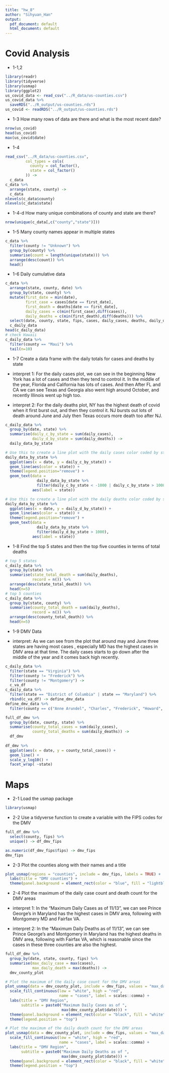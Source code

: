 ```yaml
---
title: "hw_8"
author: "Sihyuan_Han"
output:
  pdf_document: default
  html_document: default
---
```


# Covid Analysis

* 1-1,2 
```r
library(readr)
library(tidyverse)
library(usmap)
library(ggplot2)
us_covid_data <- read_csv("../R_data/us-counties.csv")
us_covid_data %>% 
  saveRDS("../R_output/us-counties.rds")
us_covid <- readRDS("../R_output/us-counties.rds")
```

* 1-3 How many rows of data are there and what is the most recent date?
```r
nrow(us_covid)
head(us_covid)
max(us_covid$date)
```

* 1-4
```r
read_csv("../R_data/us-counties.csv",
         col_types = cols(
           county = col_factor(),
           state = col_factor()
         )) ->
  c_data
c_data %>% 
  arrange(state, county) ->
  c_data
nlevels(c_data$county)
nlevels(c_data$state)
```

* 1-4-d How many unique combinations of county and state are there?
```r
nrow(unique(c_data[,c("county","state")]))
```

* 1-5 Many county names appear in multiple states
```r
c_data %>% 
  filter(county != "Unknown") %>% 
  group_by(county) %>% 
  summarise(count = length(unique(state))) %>% 
  arrange(desc(count)) %>% 
  head()
```

* 1-6 Daily cumulative data
```r
c_data %>% 
  arrange(state, county, date) %>% 
  group_by(state, county) %>% 
  mutate(first_date = min(date),
         first_case = cases[date == first_date],
         first_death = deaths[date == first_date],
         daily_cases = c(min(first_case),diff(cases)),
         daily_deaths = c(min(first_death),diff(deaths))) %>% 
  select(date, county, state, fips, cases, daily_cases, deaths, daily_deaths) ->
  c_daily_data
head(c_daily_data)
# check Hawaii
c_daily_data %>% 
  filter(county == "Maui") %>% 
  tail(n=10)
```

* 1-7 Create a data frame with the daily totals for cases and deaths by state

+ interpret 1: For the daily cases plot, we can see in the beginning New York has a lot of cases and then they tend to control it. In the middle of the year, Florida and California has lots of cases. And then After FL and CA we can see Texas and Georgia also went high around October, and recently Illinois went up high too. 

+ interpret 2: For the daily deaths plot, NY has the highest death of covid when it first burst out, and then they control it. NJ bursts out lots of death around June and July then Texas occurs more death too after NJ. 
```r
c_daily_data %>% 
  group_by(date, state) %>% 
  summarise(daily_c_by_state = sum(daily_cases),
            daily_d_by_state = sum(daily_deaths)) ->
  daily_data_by_state

# Use this to create a line plot with the daily cases color coded by state
daily_data_by_state %>% 
  ggplot(aes(x = date, y = daily_c_by_state)) + 
  geom_line(aes(color = state)) +
  theme(legend.position="remove") +
  geom_text(data = 
              daily_data_by_state %>% 
              filter(daily_c_by_state < -1000 | daily_c_by_state > 10000),
            aes(label = state))

# Use this to create a line plot with the daily deaths color coded by state
daily_data_by_state %>% 
  ggplot(aes(x = date, y = daily_d_by_state)) + 
  geom_line(aes(color = state)) +
  theme(legend.position="remove") +
  geom_text(data = 
              daily_data_by_state %>% 
              filter(daily_d_by_state > 1000),
            aes(label = state))
```

* 1-8 Find the top 5 states and then the top five counties in terms of total deaths
```r
# top 5 states
c_daily_data %>% 
  group_by(state) %>% 
  summarise(state_total_death = sum(daily_deaths), 
            record = n()) %>% 
  arrange(desc(state_total_death)) %>% 
  head(n=5)
# top 5 counties
c_daily_data %>% 
  group_by(state, county) %>% 
  summarise(county_total_death = sum(daily_deaths), 
            record = n()) %>% 
  arrange(desc(county_total_death)) %>% 
  head(n=5)
```

* 1-9 DMV Data

+ interpret: As we can see from the plot that around may and June three states are having most cases , especially MD has the highest cases in DMV area at that time. The daily cases starts to go down after the middle of the year and it comes back high recently.  
```r
c_daily_data %>% 
  filter(state == "Virginia") %>% 
  filter(county != "Frederick") %>% 
  filter(county != "Montgomery") ->
  c_va_df
c_daily_data %>% 
  filter(state == "District of Columbia" | state == "Maryland") %>% 
  rbind(c_va_df) -> define_dmv_data
define_dmv_data %>% 
  filter(county == c("Anne Arundel", "Charles", "Frederick", "Howard", "Montgomery", "Prince George's", "Alexandria city", "Arlington", "Fairfax city", "Fairfax", "Loudoun", "Manassas", "Manassas city", "Manassas Park city", "Prince William", "District of Columbia")) -> full_df_dmv 

full_df_dmv %>% 
  group_by(date, county, state) %>% 
  summarise(county_total_cases = sum(daily_cases),
            county_total_deaths = sum(daily_deaths)) ->
  df_dmv
 
df_dmv %>% 
  ggplot(aes(x = date, y = county_total_cases)) +
  geom_line() +
  scale_y_log10() +
  facet_wrap( ~state)
```

# Maps

* 2-1 Load the usmap package
```r
library(usmap)
```

* 2-2 Use a tidyverse function to create a variable with the FIPS codes for the DMV

```r
full_df_dmv %>% 
  select(county, fips) %>% 
  unique() -> df_dmv_fips

as.numeric(df_dmv_fips$fips) -> dmv_fips
dmv_fips
```

* 2-3 Plot the counties along with their names and a title
```r
plot_usmap(regions = "counties", include = dmv_fips, labels = TRUE) + 
  labs(title = "DMV counties") +
  theme(panel.background = element_rect(color = "blue", fill = "lightblue"))
```

* 2-4 Plot the maximum of the daily case count and death count for the DMV areas

+ interpret 1: In the "Maximum Daily Cases as of 11/13", we can see Prince George's in Maryland has the highest cases in DMV area, following with Montgomery MD and Fairfax VA. 

+ interpret 2: In the "Maximum Daily Deaths as of 11/13", we can see Prince George's and Montgomery in Maryland has the highest deaths in DMV area, following with Fairfax VA, which is reasonable since the cases in these three counties are also the highest. 
```r
full_df_dmv %>% 
  group_by(date, state, county, fips) %>% 
  summarise(max_daily_case = max(cases),
            max_daily_death = max(deaths)) ->
  dmv_county_plot

# Plot the maximum of the daily case count for the DMV areas
plot_usmap(data = dmv_county_plot, include = dmv_fips, values = "max_daily_case", color = "blue") +
  scale_fill_continuous(low = "white", high = "red",
                        name = "cases", label = scales::comma) +
  labs(title = "DMV Region",
       subtitle = paste0("Maximum Daily Cases as of ", 
                         max(dmv_county_plot$date))) + 
  theme(panel.background = element_rect(color = "black", fill = "white")) +
  theme(legend.position = "top")

# Plot the maximum of the daily death count for the DMV areas
plot_usmap(data = dmv_county_plot, include = dmv_fips, values = "max_daily_death", color = "blue") +
  scale_fill_continuous(low = "white", high = "red",
                        name = "cases", label = scales::comma) +
  labs(title = "DMV Region",
       subtitle = paste0("Maximum Daily Deaths as of ", 
                         max(dmv_county_plot$date))) + 
  theme(panel.background = element_rect(color = "black", fill = "white")) +
  theme(legend.position = "top")
```

